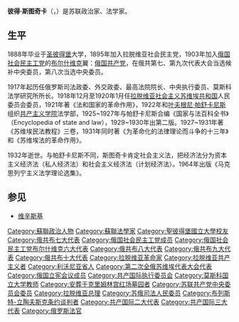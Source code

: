 '''彼得·斯图奇卡'''（{{lang-ru|Пётр Иванович Стучка}}，{{bd|1865年|7月14|1932年|1月25日}}）是苏联政治家、法学家。

==生平==
1888年毕业于[[圣彼得堡|圣彼得堡]]大学，1895年加入拉脱维亚社会民主党，1903年加入[[俄国社会民主工党|俄国社会民主工党]]的[[布尔什维克|布尔什维克]]翼：[[俄国共产党|俄国共产党]]，在俄共第七、第九次代表大会当选候补中央委员，第八次当选中央委员。

1917年起历任俄罗斯司法政委、外交政委、最高法院院长、中央执行委员、莫斯科法学研究所所长。1918年12月至1920年1月任[[拉脱维亚社会主义苏维埃共和国|拉脱维亚社会主义苏维埃共和国]]人民委员会委员，1921年著《法和国家的革命作用》，1922年和[[叶夫根尼·帕舒卡尼斯|叶夫根尼·帕舒卡尼斯]]组织[[共产主义学院|共产主义学院]]法学部，1925~1927年与帕舒卡尼斯合编《国家与法百科全书》（Encyclopedia of state and law），1929~1930年出第二版。1927~1931年著《苏维埃民法教程》三卷，1931年同时著《为革命化的法律理论而斗争的十三年》和《苏维埃法的革命作用》。

1932年逝世。与帕舒卡尼斯不同，斯图奇卡肯定社会主义法，把经济法分为资本主义经济法（私人经济法）和社会主义经济法（计划经济法）。1964年出版《马克思列宁主义法学理论选集》。

== 参见 ==
*[[维辛斯基|维辛斯基]]

{{Authority control}}
[[Category:蘇聯政治人物|Category:蘇聯政治人物]]
[[Category:蘇聯法學家|Category:蘇聯法學家]]
[[Category:聖彼得堡國立大學校友|Category:聖彼得堡國立大學校友]]
[[Category:俄共布七大代表|Category:俄共布七大代表]]
[[Category:俄国社会民主工党成员|Category:俄国社会民主工党成员]]
[[Category:俄国社会民主工党布尔什维克六大代表|Category:俄国社会民主工党布尔什维克六大代表]]
[[Category:俄共布八大代表|Category:俄共布八大代表]]
[[Category:俄共布九大代表|Category:俄共布九大代表]]
[[Category:俄共布十大代表|Category:俄共布十大代表]]
[[Category:拉脱维亚革命家|Category:拉脱维亚革命家]]
[[Category:拉脱维亚共产主义者|Category:拉脱维亚共产主义者]]
[[Category:利沃尼亚省人|Category:利沃尼亚省人]]
[[Category:第二次全俄苏维埃代表大会代表|Category:第二次全俄苏维埃代表大会代表]]
[[Category:俄国立宪会议成员|Category:俄国立宪会议成员]]
[[Category:共产国际执行委员会|Category:共产国际执行委员会]]
[[Category:莫斯科国立大学教师|Category:莫斯科国立大学教师]]
[[Category:安葬于克里姆林宫红场墓园者|Category:安葬于克里姆林宫红场墓园者]]
[[Category:苏联共产党中央委员会委员|Category:苏联共产党中央委员会委员]]
[[Category:拉脱维亚总理|Category:拉脱维亚总理]]
[[Category:苏俄司法人民委员|Category:苏俄司法人民委员]]
[[Category:布列斯特-立陶夫斯克条约谈判者|Category:布列斯特-立陶夫斯克条约谈判者]]
[[Category:共产国际二大代表|Category:共产国际二大代表]]
[[Category:共产国际三大代表|Category:共产国际三大代表]]
[[Category:俄罗斯法官|Category:俄罗斯法官]]